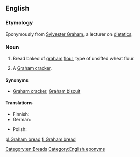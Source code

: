 ==English==

===Etymology===
Eponymously from [[w:Sylvester Graham|Sylvester Graham]], a lecturer on [[dietetics]].

===Noun===
{{en-noun|head=[[Graham]] [[bread]]}}

# Bread baked of [[graham]] [[flour]], type of unsifted wheat flour.
# {{context|US|regional|lang=en}} A [[Graham cracker]].

====Synonyms====
* [[Graham cracker]], [[Graham biscuit]]

====Translations====
{{trans-top|bread baked of graham flour}}
* Finnish: {{t|fi|grahamleipä}}
* German: {{t|de|Grahambrot|n}}
{{trans-mid}}
* Polish: {{t+|pl|graham|m}}
{{trans-bottom}}

[[Category:en:Breads]]
[[Category:English eponyms]]

[[pl:Graham bread]]
[[fi:Graham bread]]